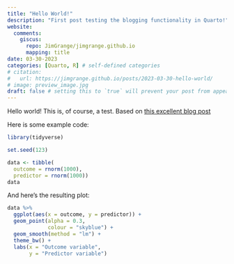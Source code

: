 ```yaml
---
title: "Hello World!"
description: "First post testing the blogging functionality in Quarto!"
website:
  comments:
    giscus:
      repo: JimGrange/jimgrange.github.io
      mapping: title
date: 03-30-2023
categories: [Quarto, R] # self-defined categories
# citation: 
#   url: https://jimgrange.github.io/posts/2023-03-30-hello-world/
# image: preview_image.jpg
draft: false # setting this to `true` will prevent your post from appearing on your listing page until you're ready
---
```


Hello world! This is, of course, a test. Based on [this excellent blog post](https://samanthacsik.github.io/posts/2022-10-24-quarto-blogs/)

Here is some example code:

```r
library(tidyverse)

set.seed(123)

data <- tibble(
  outcome = rnorm(1000), 
  predictor = rnorm(1000))
data
```

And here's the resulting plot:

```r
data %>% 
  ggplot(aes(x = outcome, y = predictor)) + 
  geom_point(alpha = 0.3, 
             colour = "skyblue") + 
  geom_smooth(method = "lm") + 
  theme_bw() + 
  labs(x = "Outcome variable", 
       y = "Predictor variable")
```
